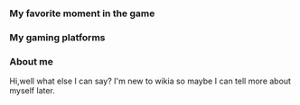 ===My favorite moment in the game===


===My gaming platforms===


===About me===
Hi,well what else I can say? I'm new to wikia so maybe I can tell more about myself later.